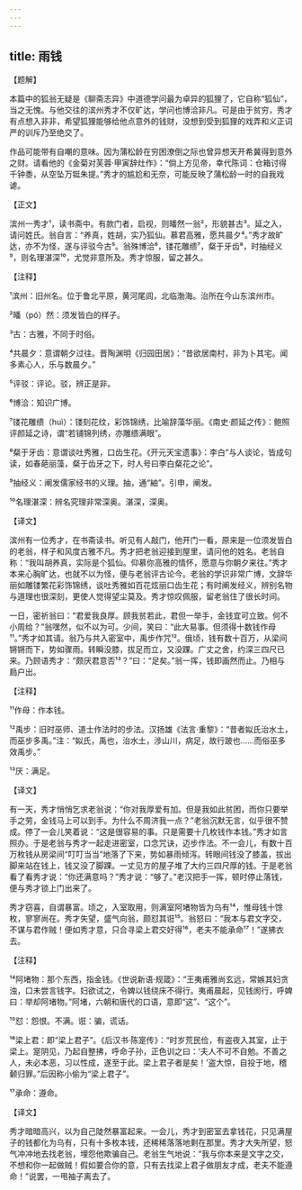 ```yaml
---
---
---
```

title: 雨钱
---




【题解】


本篇中的狐翁无疑是《聊斋志异》中道德学问最为卓异的狐狸了，它自称“狐仙”，当之无愧。与他交往的滨州秀才不仅旷达，学问也博洽非凡。可是由于贫穷，秀才有点想入非非，希望狐狸能够给他点意外的钱财，没想到受到狐狸的戏弄和义正词严的训斥乃至绝交了。

作品可能带有自嘲的意味。因为蒲松龄在穷困潦倒之际也曾异想天开希冀得到意外之财。请看他的《金菊对芙蓉·甲寅辞灶作》：“倘上方见帝，幸代陈词：仓箱讨得千钟黍，从空坠万铤朱提。”秀才的尴尬和无奈，可能反映了蒲松龄一时的自我戏谑。

【正文】

滨州一秀才¹，读书斋中。有款门者，启视，则皤然一翁²，形貌甚古³。延之入，请问姓氏。翁自言：“养真，姓胡，实乃狐仙。慕君高雅，愿共晨夕⁴。”秀才故旷达，亦不为怪，遂与评驳今古⁵。翁殊博洽⁶，镂花雕缋⁷，粲于牙齿⁸，时抽经义⁹，则名理湛深¹⁰，尤觉非意所及。秀才惊服，留之甚久。





【注释】


¹滨州：旧州名。位于鲁北平原，黄河尾闾，北临渤海。治所在今山东滨州市。

²皤（pó）然：须发皆白的样子。

³古：古雅，不同于时俗。

⁴共晨夕：意谓朝夕过往。晋陶渊明《归园田居》：“昔欲居南村，非为卜其宅。闻多素心人，乐与数晨夕。”

⁵评驳：评论。驳，辨正是非。

⁶博洽：知识广博。

⁷镂花雕缋（huì）：镂刻花纹，彩饰锦绣，比喻辞藻华丽。《南史·颜延之传》：鲍照评颜延之诗，谓“若铺锦列绣，亦雕缋满眼”。

⁸粲于牙齿：意谓谈吐秀雅，口齿生花。《开元天宝遗事》：李白“与人谈论，皆成句读，如春葩丽藻，粲于齿牙之下，时人号曰李白粲花之论”。

⁹抽经义：阐发儒家经书的义理。抽，通“紬”。引申，阐发。

¹⁰名理湛深：辨名究理非常深奥。湛深，深奥。





【译文】


滨州有一位秀才，在书斋读书。听见有人敲门，他开门一看，原来是一位须发皆白的老翁，样子和风度古雅不凡。秀才把老翁迎接到屋里，请问他的姓名。老翁自称：“我叫胡养真，实际是个狐仙。仰慕你高雅的情怀，愿意与你朝夕来往。”秀才本来心胸旷达，也就不以为怪，便与老翁评古论今。老翁的学识非常广博，文辞华丽如雕镂繁花彩饰锦绣，谈吐秀雅如百花炫丽口齿生花；有时阐发经义，辨别名物与道理也很深刻，更使人觉得望尘莫及。秀才惊叹佩服，留老翁住了很长时间。

一日，密祈翁曰：“君爱我良厚。顾我贫若此，君但一举手，金钱宜可立致。何不小周给？”翁嘿然，似不以为可。少间，笑曰：“此大易事。但须得十数钱作母¹¹。”秀才如其请。翁乃与共入密室中，禹步作咒¹²。俄顷，钱有数十百万，从梁间锵锵而下，势如骤雨。转瞬没膝，拔足而立，又没踝。广丈之舍，约深三四尺已来。乃顾语秀才：“颇厌君意否¹³？”曰：“足矣。”翁一挥，钱即画然而止。乃相与扃户出。





【注释】


¹¹作母：作本钱。

¹²禹步：旧时巫师、道士作法时的步法。汉扬雄《法言·重黎》：“昔者姒氏治水土，而巫步多禹。”注：“姒氏，禹也，治水土，涉山川，病足，故行跛也……而俗巫多效禹步。”

¹³厌：满足。





【译文】


有一天，秀才悄悄乞求老翁说：“你对我厚爱有加。但是我如此贫困，而你只要举手之劳，金钱马上可以到手。为什么不周济我一点？”老翁沉默无言，似乎很不赞成。停了一会儿笑着说：“这是很容易的事。只是需要十几枚钱作本钱。”秀才如言照办。于是老翁与秀才一起走进密室，口念咒诀，迈步作法。不一会儿，有数十百万枚钱从房梁间“叮叮当当”地落了下来，势如暴雨倾泻。转眼间钱没了膝盖，拔出脚来站在钱上，钱又没了脚踝。一丈见方的屋子堆了大约三四尺厚的钱。于是老翁看了看秀才说：“你还满意吗？”秀才说：“够了。”老汉把手一挥，顿时停止落钱，便与秀才锁上门出来了。

秀才窃喜，自谓暴富。顷之，入室取用，则满室阿堵物皆为乌有¹⁴，惟母钱十馀枚，寥寥尚在。秀才失望，盛气向翁，颇怼其诳¹⁵。翁怒曰：“我本与君文字交，不谋与君作贼！便如秀才意，只合寻梁上君交好得¹⁶，老夫不能承命¹⁷！”遂拂衣去。





【注释】


¹⁴阿堵物：那个东西，指金钱。《世说新语·规箴》：“王夷甫雅尚玄远，常嫉其妇贪浊，口未尝言钱字。妇欲试之，令婢以钱绕床不得行。夷甫晨起，见钱阂行，呼婢曰：举却阿堵物。”阿堵，六朝和唐代的口语，意即“这”、“这个”。

¹⁵怼：怨恨。不满。诳：骗，谎话。

¹⁶梁上君：即“梁上君子”。《后汉书·陈寔传》：“时岁荒民俭，有盗夜入其室，止于梁上。寔阴见，乃起自整拂，呼命子孙，正色训之曰：‘夫人不可不自勉。不善之人，未必本恶，习以性成，遂至于此。梁上君子者是矣！’盗大惊，自投于地，稽颡归罪。”后因称小偷为“梁上君子”。

¹⁷承命：遵命。





【译文】


秀才暗暗高兴，以为自己陡然暴富起来。一会儿，秀才到密室去拿钱花，只见满屋子的钱都化为乌有，只有十多枚本钱，还稀稀落落地剩在那里。秀才大失所望，怒气冲冲地去找老翁，埋怨他欺骗自己。老翁生气地说：“我与你本来是文字之交，不想和你一起做贼！假如要合你的意，只有去找梁上君子做朋友才成，老夫不能遵命！”说罢，一甩袖子离去了。